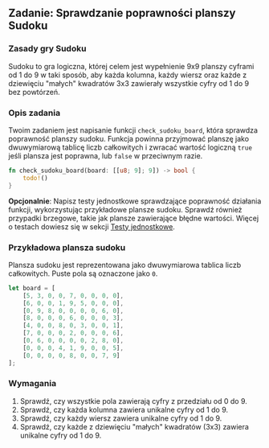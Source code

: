 
## Zadanie: Sprawdzanie poprawności planszy Sudoku

### Zasady gry Sudoku

Sudoku to gra logiczna, której celem jest wypełnienie 9x9 planszy cyframi od 1 do 9 w taki sposób, aby każda kolumna, każdy wiersz oraz każde z dziewięciu "małych" kwadratów 3x3 zawierały wszystkie cyfry od 1 do 9 bez powtórzeń.

### Opis zadania

Twoim zadaniem jest napisanie funkcji `check_sudoku_board`, która sprawdza poprawność planszy sudoku. Funkcja powinna przyjmować planszę jako dwuwymiarową tablicę liczb całkowitych i zwracać wartość logiczną `true` jeśli plansza jest poprawna, lub `false` w przeciwnym razie.

```rust
fn check_sudoku_board(board: [[u8; 9]; 9]) -> bool {
    todo!()
}
```

**Opcjonalnie**:  Napisz testy jednostkowe sprawdzające poprawność działania funkcji, wykorzystując przykładowe plansze sudoku. Sprawdź również przypadki brzegowe, takie jak plansze zawierające błędne wartości. Więcej o testach dowiesz się w sekcji [Testy jednostkowe](/topics/01-intro/add-02-unit-tests).

### Przykładowa plansza sudoku

Plansza sudoku jest reprezentowana jako dwuwymiarowa tablica liczb całkowitych. Puste pola są oznaczone jako `0`.

```rust
let board = [
    [5, 3, 0, 0, 7, 0, 0, 0, 0],
    [6, 0, 0, 1, 9, 5, 0, 0, 0],
    [0, 9, 8, 0, 0, 0, 0, 6, 0],
    [8, 0, 0, 0, 6, 0, 0, 0, 3],
    [4, 0, 0, 8, 0, 3, 0, 0, 1],
    [7, 0, 0, 0, 2, 0, 0, 0, 6],
    [0, 6, 0, 0, 0, 0, 2, 8, 0],
    [0, 0, 0, 4, 1, 9, 0, 0, 5],
    [0, 0, 0, 0, 8, 0, 0, 7, 9]
];
```

### Wymagania
1. Sprawdź, czy wszystkie pola zawierają cyfry z przedziału od 0 do 9.
1. Sprawdź, czy każda kolumna zawiera unikalne cyfry od 1 do 9.
2. Sprawdź, czy każdy wiersz zawiera unikalne cyfry od 1 do 9.
3. Sprawdź, czy każde z dziewięciu "małych" kwadratów (3x3) zawiera unikalne cyfry od 1 do 9.


